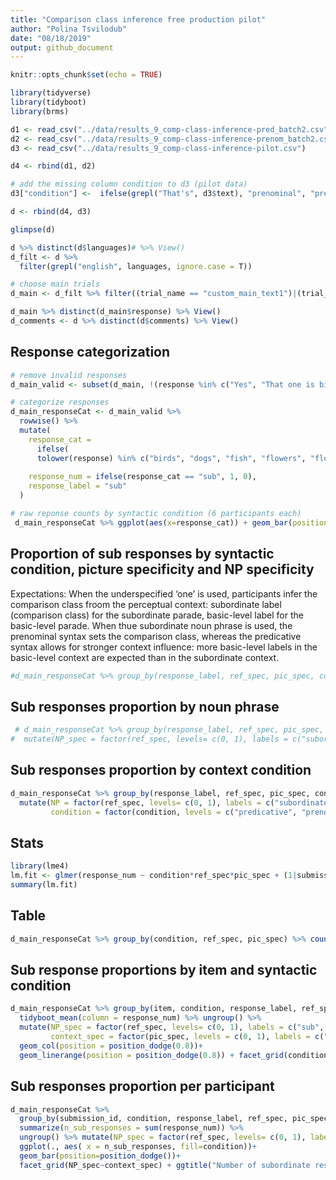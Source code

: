 ```yaml
--- 
title: "Comparison class inference free production pilot"
author: "Polina Tsvilodub"
date: "08/18/2019"
output: github_document
---
```

```r
knitr::opts_chunk$set(echo = TRUE)

```

``` r
library(tidyverse)
library(tidyboot)
library(brms)
```

``` r
d1 <- read_csv("../data/results_9_comp-class-inference-pred_batch2.csv")
d2 <- read_csv("../data/results_9_comp-class-inference-prenom_batch2.csv")
d3 <- read_csv("../data/results_9_comp-class-inference-pilot.csv")

d4 <- rbind(d1, d2)

# add the missing column condition to d3 (pilot data)
d3["condition"] <-  ifelse(grepl("That's", d3$text), "prenominal", "predicative")

d <- rbind(d4, d3)

glimpse(d)
```
``` r
d %>% distinct(d$languages)# %>% View()
d_filt <- d %>% 
  filter(grepl("english", languages, ignore.case = T))

# choose main trials 
d_main <- d_filt %>% filter((trial_name == "custom_main_text1")|(trial_name == "custom_main_text2")) %>% select(submission_id, trial_number, ref_spec, pic_spec, item, response, condition, context, text)

d_main %>% distinct(d_main$response) %>% View()
d_comments <- d %>% distinct(d$comments) %>% View()
```
## Response categorization
```r
# remove invalid responses 
d_main_valid <- subset(d_main, !(response %in% c("Yes", "That one is big", "That chihuahua is small", "That great dane is big", "those dogs are small", "the swordfish are big", "those eagles are big", "those dandelions are small", "that tree on the far left is big", "that pug on the left is small", "ones", "this is a little pug", "there is a little bonsai", "that's a big dog", "that sunflower is large", "that is a little bird", "that fish is large" ))) 

# categorize responses
d_main_responseCat <- d_main_valid %>%
  rowwise() %>%
  mutate(  
    response_cat =
      ifelse(
      tolower(response) %in% c("birds", "dogs", "fish", "flowers", "flower", "large dogs", "dogs in the line", "other birds in the group", "small dogs", "trees"), "basic", ifelse(tolower(response) %in% c("plant", "animal"), "super", "sub")),
    
    response_num = ifelse(response_cat == "sub", 1, 0),
    response_label = "sub"
  )

```

``` r
# raw reponse counts by syntactic condition (6 participants each)
 d_main_responseCat %>% ggplot(aes(x=response_cat)) + geom_bar(position=position_dodge()) + facet_wrap(~condition) 
```
## Proportion of sub responses by syntactic condition, picture specificity and NP specificity 

Expectations: When the underspecified 'one' is used, participants infer the comparison class froom the perceptual context: subordinate label (comparison class) for the subordinate parade, basic-level label for the basic-level parade. When thue subordinate noun phrase is used, the prenominal syntax sets the comparison class, whereas the predicative syntax allows for stronger context influence: more basic-level labels in the basic-level context are expected than in the subordinate context. 

``` r
#d_main_responseCat %>% group_by(response_label, ref_spec, pic_spec, condition) %>% tidyboot_mean(column = response_num) %>% ungroup() %>%   mutate(NP_spec = factor(ref_spec, levels= c(0, 1), labels = c("sub", "one")), condition = factor(condition, levels = c("predicative", "prenominal"), labels = c("That NP is big", "That's a big NP")), context_spec = factor(pic_spec, levels = c(0, 1), labels = c("basic", "sub"))) %>% ggplot(aes(x=context_spec, fill= NP_spec, y = mean, ymin = ci_lower, ymax = ci_upper)) +   geom_col(position = position_dodge(0.8))+   geom_linerange(position = position_dodge(0.8)) + facet_wrap(~condition)
```
## Sub responses proportion by noun phrase 
``` r
 # d_main_responseCat %>% group_by(response_label, ref_spec, pic_spec, condition) %>% tidyboot_mean(column = response_num) %>% ungroup() %>% 
#  mutate(NP_spec = factor(ref_spec, levels= c(0, 1), labels = c("subordinate", "one")), condition = factor(condition, levels = c("predicative", "prenominal"), labels = c("That NP is big", "That's a big NP")), context_spec = factor(pic_spec, levels = c(0, 1), labels = c("basic", "sub"))) %>% ggplot(aes(x=context_spec, fill= condition, y = mean, ymin = ci_lower, ymax = ci_upper)) + geom_col(position = position_dodge(0.8))+  geom_linerange(position = position_dodge(0.8)) + facet_wrap(~NP_spec)
```
## Sub responses proportion by context condition
``` r
d_main_responseCat %>% group_by(response_label, ref_spec, pic_spec, condition) %>% tidyboot_mean(column = response_num) %>% ungroup() %>% 
  mutate(NP = factor(ref_spec, levels= c(0, 1), labels = c("subordinate", "one")),
         condition = factor(condition, levels = c("predicative", "prenominal"), labels = c("That NP is big", "That's a big NP")), context_spec = factor(pic_spec, levels = c(0, 1), labels = c("basic", "sub"))) %>% ggplot(aes(x=condition, fill= NP, y = mean, ymin = ci_lower, ymax = ci_upper)) + geom_col(position = position_dodge(0.8))+   geom_linerange(position = position_dodge(0.8)) + facet_wrap(~context_spec)  
```

## Stats
``` r


library(lme4)
lm.fit <- glmer(response_num ~ condition*ref_spec*pic_spec + (1|submission_id), data = d_main_responseCat, family = "binomial" )
summary(lm.fit)
```
## Table 
``` r
d_main_responseCat %>% group_by(condition, ref_spec, pic_spec) %>% count()

```
## Sub response proportions by item and syntactic condition
``` r
d_main_responseCat %>% group_by(item, condition, response_label, ref_spec, pic_spec) %>% 
  tidyboot_mean(column = response_num) %>% ungroup() %>% 
  mutate(NP_spec = factor(ref_spec, levels= c(0, 1), labels = c("sub", "one")),
         context_spec = factor(pic_spec, levels = c(0, 1), labels = c("basic", "sub"))) %>% ggplot(aes(x=context_spec, fill= NP_spec, y = mean, ymin = ci_lower, ymax = ci_upper)) +
  geom_col(position = position_dodge(0.8))+
  geom_linerange(position = position_dodge(0.8)) + facet_grid(condition~item)
```
## Sub responses proportion per participant
``` r
d_main_responseCat %>%
  group_by(submission_id, condition, response_label, ref_spec, pic_spec) %>%
  summarize(n_sub_responses = sum(response_num)) %>%
  ungroup() %>% mutate(NP_spec = factor(ref_spec, levels= c(0, 1), labels = c("sub", "one")), context_spec = factor(pic_spec, levels = c(0, 1), labels = c("basic", "sub"))) %>%
  ggplot(., aes( x = n_sub_responses, fill=condition))+
  geom_bar(position=position_dodge())+
  facet_grid(NP_spec~context_spec) + ggtitle("Number of subordinate responses uttered per participant in the 6 trials")
```